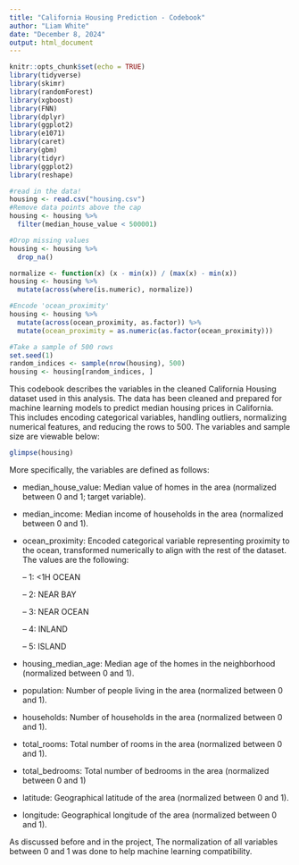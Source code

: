 ---
title: "California Housing Prediction - Codebook"
author: "Liam White"
date: "December 8, 2024"
output: html_document
---

```{r setup, include=FALSE}
knitr::opts_chunk$set(echo = TRUE)
library(tidyverse)
library(skimr)
library(randomForest)
library(xgboost)
library(FNN)
library(dplyr)
library(ggplot2)
library(e1071)
library(caret)
library(gbm)
library(tidyr)
library(ggplot2)
library(reshape)
```

```{r, include=FALSE}
#read in the data!
housing <- read.csv("housing.csv")
#Remove data points above the cap
housing <- housing %>%
  filter(median_house_value < 500001)

#Drop missing values
housing <- housing %>%
  drop_na()

normalize <- function(x) (x - min(x)) / (max(x) - min(x))
housing <- housing %>%
  mutate(across(where(is.numeric), normalize))

#Encode 'ocean_proximity'
housing <- housing %>%
  mutate(across(ocean_proximity, as.factor)) %>%
  mutate(ocean_proximity = as.numeric(as.factor(ocean_proximity)))

#Take a sample of 500 rows
set.seed(1)
random_indices <- sample(nrow(housing), 500)
housing <- housing[random_indices, ]
```


This codebook describes the variables in the cleaned California Housing dataset used in this analysis. The data has been cleaned and prepared for machine learning models to predict median housing prices in California. This includes encoding categorical variables, handling outliers, normalizing numerical features, and reducing the rows to 500. The variables and sample size are viewable below:

```{r}
glimpse(housing)
```

More specifically, the variables are defined as follows:

- median_house_value: Median value of homes in the area (normalized between 0 and 1; target variable).

- median_income: Median income of households in the area (normalized between 0 and 1).

- ocean_proximity: Encoded categorical variable representing proximity to the ocean, transformed numerically to align with the rest of the dataset. The values are the following:

  -- 1: <1H OCEAN
  
  -- 2: NEAR BAY
  
  -- 3: NEAR OCEAN
  
  -- 4: INLAND
  
  -- 5: ISLAND

- housing_median_age: Median age of the homes in the neighborhood (normalized between 0 and 1).

- population: Number of people living in the area (normalized between 0 and 1).

- households: Number of households in the area (normalized between 0 and 1).

- total_rooms: Total number of rooms in the area (normalized between 0 and 1).

- total_bedrooms: Total number of bedrooms in the area (normalized between 0 and 1)

- latitude: Geographical latitude of the area (normalized between 0 and 1).

- longitude: Geographical longitude of the area (normalized between 0 and 1).

As discussed before and in the project, The normalization of all variables between 0 and 1 was done to help machine learning compatibility.

